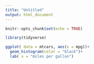 ```yaml
---
title: "Untitled"
output: html_document
---
```


```r
knitr::opts_chunk$set(echo = TRUE)
```

```r
library(tidyverse)
```

```r
ggplot( data = mtcars, aes(x = mpg))+
  geom_histogram(color = "black")+
  lab( x = "miles per gallon")
```

